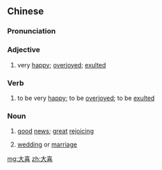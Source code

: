 ==Chinese==
{{zh-forms}}

===Pronunciation===
{{zh-pron
|m=dàxǐ
|c=daai6 hei2
|cat=a,v,n
}}

===Adjective===
{{zh-adj}}

# {{lb|zh|literary}} very [[happy]]; [[overjoyed]]; [[exulted]]

===Verb===
{{zh-verb}}

# {{lb|zh|literary}} to be very [[happy]]; to be [[overjoyed]]; to be [[exulted]]

===Noun===
{{zh-noun}}

# {{lb|zh|literary}} [[good]] [[news]]; [[great]] [[rejoicing]]
# {{lb|zh|literary}} [[wedding]] or [[marriage]]

[[mg:大喜]]
[[zh:大喜]]